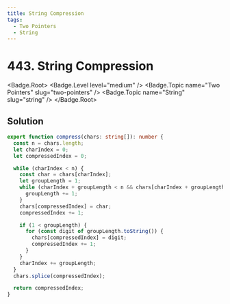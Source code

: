```yaml
---
title: String Compression
tags:
  - Two Pointers
  - String
---
```


# 443. String Compression

<Badge.Root>
  <Badge.Level level="medium" />
  <Badge.Topic name="Two Pointers" slug="two-pointers" />
  <Badge.Topic name="String" slug="string" />
</Badge.Root>

## Solution

```typescript filename="solution.ts" copy
export function compress(chars: string[]): number {
  const n = chars.length;
  let charIndex = 0;
  let compressedIndex = 0;

  while (charIndex < n) {
    const char = chars[charIndex];
    let groupLength = 1;
    while (charIndex + groupLength < n && chars[charIndex + groupLength] === char) {
      groupLength += 1;
    }
    chars[compressedIndex] = char;
    compressedIndex += 1;

    if (1 < groupLength) {
      for (const digit of groupLength.toString()) {
        chars[compressedIndex] = digit;
        compressedIndex += 1;
      }
    }
    charIndex += groupLength;
  }
  chars.splice(compressedIndex);

  return compressedIndex;
}
```

<ProblemLink
  codingSite="leetcode"
  href="https://leetcode.com/problems/string-compression"
  title="String Compression"
/>
